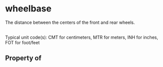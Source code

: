   

# wheelbase

The distance between the centers of the front and rear wheels.<br/><br/>

Typical unit code(s): CMT for centimeters, MTR for meters, INH for inches, FOT for foot/feet

## Property of



